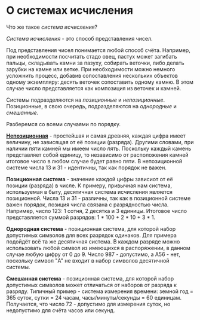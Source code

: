 # О системах исчисления

Что же такое _система исчисления_?

_Система исчисления_ - это способ представления чисел.

Под представления чисел понимается любой способ счёта. Например, при необходимости посчитать стадо овец, пастух может загибать пальцы, складывать камни за пазуху, собирать веточки, либо делать зарубки на камне или ветке. При необходимости можно немного усложнить процесс, добавив сопоставления нескольких объектов одному экземпляру: десять веточек сопоставить одному камню. В этом случае число представляется как композиция из веточек и камней.

Системы подразделяются на _позиционные_ и _непозиционные_. Позиционные, в свою очередь, подразделяются на _однородные_ и _смешанные_.

Разберемся со всеми случаями по порядку.

[__Непозиционная__](/tutorial/ru/bases/non-positional) - простейшая и самая древняя, каждая цифра имеет величину, не зависящая от её позиции (разряда). Другими словами, при наличии пяти камней мы имеем число _пять_. Поскольку каждый камень представляет собой единицу, то независимо от расположения камней итоговое число в любом случае будет равно пяти. В непозиционной системе числа 13 и 31 - идентичны, так как порядок не важен.

__Позиционная система__ - значение каждой цифры зависиот от её позиции (разряда) в числе. К примеру, привычная нам система, используемая в быту, десятичная система исчисления является позиционной. Числа 13 и 31 - различны, так как в позиционной системе важен порядок, позиция числа связана с разрядностью числа. Например, число 123: 1 сотня, 2 десятка и 3 единицы. Итоговое число представляется суммой разрядов: 1 * 100 + 2 * 10 + 3 * 1.

__Однородная система__ - позиционная система, для которой набор допустимых символов для всех разрядок одинаков. Для примера подойдёт всё та же десятичная система. В каждом разряде можно использовать любой символ из имеющихся в распоряжении, в данном случае любую цифру от 0 до 9. Число 987 - допустимо, а A56 - нет, поскольку символ "A" не входит в набор символов десятичной системы.

__Смешанная система__ - позиционная система, для которой набор допустимых символов может отличаться от наборов от разряда к разряду. Типичный пример - система измерения времени: земной год = 365 суток, сутки = 24 часам, часы/минуты/секунды = 60 единицам. Получается, что число 72 - допустимо для измерения суток, но недопустимо для счёта часов или секунд.

